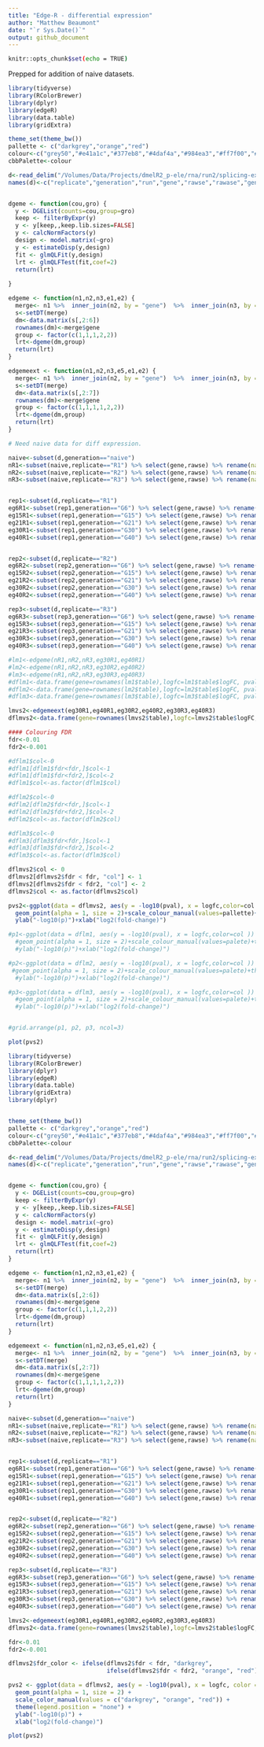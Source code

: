```yaml
---
title: "Edge-R - differential expression"
author: "Matthew Beaumont"
date: "`r Sys.Date()`"
output: github_document
---
```


```bash
knitr::opts_chunk$set(echo = TRUE)
```

Prepped for addition of naive datasets.

```R
library(tidyverse)
library(RColorBrewer)
library(dplyr)
library(edgeR)
library(data.table)
library(gridExtra)

theme_set(theme_bw())
pallette <- c("darkgrey","orange","red")
colour<-c("grey50","#e41a1c","#377eb8","#4daf4a","#984ea3","#ff7f00","#a65628","#f781bf")
cbbPalette<-colour

d<-read_delim("/Volumes/Data/Projects/dmelR2_p-ele/rna/run2/splicing-expression/raw_expression/all-expressionlevel/expr.forr",delim="\t",col_names=FALSE,comment="#")
names(d)<-c("replicate","generation","run","gene","rawse","rawase","genlen","se","ase","total")


dgeme <- function(cou,gro) {
  y <- DGEList(counts=cou,group=gro)
  keep <- filterByExpr(y)
  y <- y[keep,,keep.lib.sizes=FALSE]
  y <- calcNormFactors(y)
  design <- model.matrix(~gro)
  y <- estimateDisp(y,design)
  fit <- glmQLFit(y,design)
  lrt <- glmQLFTest(fit,coef=2)
  return(lrt)
  
}

edgeme <- function(n1,n2,n3,e1,e2) {
  merge<- n1 %>%  inner_join(n2, by = "gene")  %>%  inner_join(n3, by = "gene") %>%  inner_join(e1, by = "gene") %>%  inner_join(e2, by = "gene")
  s<-setDT(merge)
  dm<-data.matrix(s[,2:6])
  rownames(dm)<-merge$gene
  group <- factor(c(1,1,1,2,2))
  lrt<-dgeme(dm,group)
  return(lrt)
}

edgemeext <- function(n1,n2,n3,e5,e1,e2) {
  merge<- n1 %>%  inner_join(n2, by = "gene")  %>%  inner_join(n3, by = "gene") %>% inner_join(e5, by = "gene") %>%  inner_join(e1, by = "gene") %>%  inner_join(e2, by = "gene")
  s<-setDT(merge)
  dm<-data.matrix(s[,2:7])
  rownames(dm)<-merge$gene
  group <- factor(c(1,1,1,1,2,2))
  lrt<-dgeme(dm,group)
  return(lrt)
}

# Need naive data for diff expression.

naive<-subset(d,generation=="naive")
nR1<-subset(naive,replicate=="R1") %>% select(gene,rawse) %>% rename(naiveR1=rawse)
nR2<-subset(naive,replicate=="R2") %>% select(gene,rawse) %>% rename(naiveR2=rawse)
nR3<-subset(naive,replicate=="R3") %>% select(gene,rawse) %>% rename(naiveR3=rawse)


rep1<-subset(d,replicate=="R1")
eg6R1<-subset(rep1,generation=="G6") %>% select(gene,rawse) %>% rename(eg6R1=rawse)
eg15R1<-subset(rep1,generation=="G15") %>% select(gene,rawse) %>% rename(eg15R1=rawse)
eg21R1<-subset(rep1,generation=="G21") %>% select(gene,rawse) %>% rename(eg21R1=rawse)
eg30R1<-subset(rep1,generation=="G30") %>% select(gene,rawse) %>% rename(eg30R1=rawse)
eg40R1<-subset(rep1,generation=="G40") %>% select(gene,rawse) %>% rename(eg40R1=rawse)


rep2<-subset(d,replicate=="R2")
eg6R2<-subset(rep2,generation=="G6") %>% select(gene,rawse) %>% rename(eg6R2=rawse)
eg15R2<-subset(rep2,generation=="G15") %>% select(gene,rawse) %>% rename(eg15R2=rawse)
eg21R2<-subset(rep2,generation=="G21") %>% select(gene,rawse) %>% rename(eg21R2=rawse)
eg30R2<-subset(rep2,generation=="G30") %>% select(gene,rawse) %>% rename(eg30R2=rawse)
eg40R2<-subset(rep2,generation=="G40") %>% select(gene,rawse) %>% rename(eg40R2=rawse)

rep3<-subset(d,replicate=="R3")
eg6R3<-subset(rep3,generation=="G6") %>% select(gene,rawse) %>% rename(eg6R3=rawse)
eg15R3<-subset(rep3,generation=="G15") %>% select(gene,rawse) %>% rename(eg15R3=rawse)
eg21R3<-subset(rep3,generation=="G21") %>% select(gene,rawse) %>% rename(eg21R3=rawse)
eg30R3<-subset(rep3,generation=="G30") %>% select(gene,rawse) %>% rename(eg30R3=rawse)
eg40R3<-subset(rep3,generation=="G40") %>% select(gene,rawse) %>% rename(eg40R3=rawse)

#lm1<-edgeme(nR1,nR2,nR3,eg30R1,eg40R1)
#lm2<-edgeme(nR1,nR2,nR3,eg30R2,eg40R2)
#lm3<-edgeme(nR1,nR2,nR3,eg30R3,eg40R3)
#dflm1<-data.frame(gene=rownames(lm1$table),logfc=lm1$table$logFC, pval=lm1$table$PValue, fdr=p.adjust(lm1$table$PValue,method="BH"))
#dflm2<-data.frame(gene=rownames(lm2$table),logfc=lm2$table$logFC, pval=lm2$table$PValue, fdr=p.adjust(lm2$table$PValue,method="BH"))
#dflm3<-data.frame(gene=rownames(lm3$table),logfc=lm3$table$logFC, pval=lm3$table$PValue, fdr=p.adjust(lm3$table$PValue,method="BH"))

lmvs2<-edgemeext(eg30R1,eg40R1,eg30R2,eg40R2,eg30R3,eg40R3)
dflmvs2<-data.frame(gene=rownames(lmvs2$table),logfc=lmvs2$table$logFC, pval=lmvs2$table$PValue,fdr=p.adjust(as.numeric(lmvs2$table$PValue),method="BH"))

#### Colouring FDR 
fdr<-0.01
fdr2<-0.001

#dflm1$col<-0
#dflm1[dflm1$fdr<fdr,]$col<-1
#dflm1[dflm1$fdr<fdr2,]$col<-2
#dflm1$col<-as.factor(dflm1$col)

#dflm2$col<-0
#dflm2[dflm2$fdr<fdr,]$col<-1
#dflm2[dflm2$fdr<fdr2,]$col<-2
#dflm2$col<-as.factor(dflm2$col)

#dflm3$col<-0
#dflm3[dflm3$fdr<fdr,]$col<-1
#dflm3[dflm3$fdr<fdr2,]$col<-2
#dflm3$col<-as.factor(dflm3$col)

dflmvs2$col <- 0
dflmvs2[dflmvs2$fdr < fdr, "col"] <- 1
dflmvs2[dflmvs2$fdr < fdr2, "col"] <- 2
dflmvs2$col <- as.factor(dflmvs2$col)

pvs2<-ggplot(data = dflmvs2, aes(y = -log10(pval), x = logfc,color=col )) +
  geom_point(alpha = 1, size = 2)+scale_colour_manual(values=pallette)+theme(legend.position = "none")+
  ylab("-log10(p)")+xlab("log2(fold-change)")

#p1<-ggplot(data = dflm1, aes(y = -log10(pval), x = logfc,color=col )) +
  #geom_point(alpha = 1, size = 2)+scale_colour_manual(values=palete)+theme(legend.position = "none")+
  #ylab("-log10(p)")+xlab("log2(fold-change)")

#p2<-ggplot(data = dflm2, aes(y = -log10(pval), x = logfc,color=col )) +
 #geom_point(alpha = 1, size = 2)+scale_colour_manual(values=palete)+theme(legend.position = "none")+
  #ylab("-log10(p)")+xlab("log2(fold-change)")

#p3<-ggplot(data = dflm3, aes(y = -log10(pval), x = logfc,color=col )) +
  #geom_point(alpha = 1, size = 2)+scale_colour_manual(values=palete)+theme(legend.position = "none")+
  #ylab("-log10(p)")+xlab("log2(fold-change)")


#grid.arrange(p1, p2, p3, ncol=3)

plot(pvs2)

```

```R
library(tidyverse)
library(RColorBrewer)
library(dplyr)
library(edgeR)
library(data.table)
library(gridExtra)
library(dplyr)


theme_set(theme_bw())
pallette <- c("darkgrey","orange","red")
colour<-c("grey50","#e41a1c","#377eb8","#4daf4a","#984ea3","#ff7f00","#a65628","#f781bf")
cbbPalette<-colour

d<-read_delim("/Volumes/Data/Projects/dmelR2_p-ele/rna/run2/splicing-expression/raw_expression/all-expressionlevel/expr.forr",delim="\t",col_names=FALSE,comment="#")
names(d)<-c("replicate","generation","run","gene","rawse","rawase","genlen","se","ase","total")


dgeme <- function(cou,gro) {
  y <- DGEList(counts=cou,group=gro)
  keep <- filterByExpr(y)
  y <- y[keep,,keep.lib.sizes=FALSE]
  y <- calcNormFactors(y)
  design <- model.matrix(~gro)
  y <- estimateDisp(y,design)
  fit <- glmQLFit(y,design)
  lrt <- glmQLFTest(fit,coef=2)
  return(lrt)
}

edgeme <- function(n1,n2,n3,e1,e2) {
  merge<- n1 %>%  inner_join(n2, by = "gene")  %>%  inner_join(n3, by = "gene") %>%  inner_join(e1, by = "gene") %>%  inner_join(e2, by = "gene")
  s<-setDT(merge)
  dm<-data.matrix(s[,2:6])
  rownames(dm)<-merge$gene
  group <- factor(c(1,1,1,2,2))
  lrt<-dgeme(dm,group)
  return(lrt)
}

edgemeext <- function(n1,n2,n3,e5,e1,e2) {
  merge<- n1 %>%  inner_join(n2, by = "gene")  %>%  inner_join(n3, by = "gene") %>% inner_join(e5, by = "gene") %>%  inner_join(e1, by = "gene") %>%  inner_join(e2, by = "gene")
  s<-setDT(merge)
  dm<-data.matrix(s[,2:7])
  rownames(dm)<-merge$gene
  group <- factor(c(1,1,1,1,2,2))
  lrt<-dgeme(dm,group)
  return(lrt)
}

naive<-subset(d,generation=="naive")
nR1<-subset(naive,replicate=="R1") %>% select(gene,rawse) %>% rename(naiveR1=rawse)
nR2<-subset(naive,replicate=="R2") %>% select(gene,rawse) %>% rename(naiveR2=rawse)
nR3<-subset(naive,replicate=="R3") %>% select(gene,rawse) %>% rename(naiveR3=rawse)


rep1<-subset(d,replicate=="R1")
eg6R1<-subset(rep1,generation=="G6") %>% select(gene,rawse) %>% rename(eg6R1=rawse)
eg15R1<-subset(rep1,generation=="G15") %>% select(gene,rawse) %>% rename(eg15R1=rawse)
eg21R1<-subset(rep1,generation=="G21") %>% select(gene,rawse) %>% rename(eg21R1=rawse)
eg30R1<-subset(rep1,generation=="G30") %>% select(gene,rawse) %>% rename(eg30R1=rawse)
eg40R1<-subset(rep1,generation=="G40") %>% select(gene,rawse) %>% rename(eg40R1=rawse)


rep2<-subset(d,replicate=="R2")
eg6R2<-subset(rep2,generation=="G6") %>% select(gene,rawse) %>% rename(eg6R2=rawse)
eg15R2<-subset(rep2,generation=="G15") %>% select(gene,rawse) %>% rename(eg15R2=rawse)
eg21R2<-subset(rep2,generation=="G21") %>% select(gene,rawse) %>% rename(eg21R2=rawse)
eg30R2<-subset(rep2,generation=="G30") %>% select(gene,rawse) %>% rename(eg30R2=rawse)
eg40R2<-subset(rep2,generation=="G40") %>% select(gene,rawse) %>% rename(eg40R2=rawse)

rep3<-subset(d,replicate=="R3")
eg6R3<-subset(rep3,generation=="G6") %>% select(gene,rawse) %>% rename(eg6R3=rawse)
eg15R3<-subset(rep3,generation=="G15") %>% select(gene,rawse) %>% rename(eg15R3=rawse)
eg21R3<-subset(rep3,generation=="G21") %>% select(gene,rawse) %>% rename(eg21R3=rawse)
eg30R3<-subset(rep3,generation=="G30") %>% select(gene,rawse) %>% rename(eg30R3=rawse)
eg40R3<-subset(rep3,generation=="G40") %>% select(gene,rawse) %>% rename(eg40R3=rawse)

lmvs2<-edgemeext(eg30R1,eg40R1,eg30R2,eg40R2,eg30R3,eg40R3)
dflmvs2<-data.frame(gene=rownames(lmvs2$table),logfc=lmvs2$table$logFC, pval=lmvs2$table$PValue,fdr=p.adjust(as.numeric(lmvs2$table$PValue),method="BH"))

fdr<-0.01
fdr2<-0.001

dflmvs2$fdr_color <- ifelse(dflmvs2$fdr < fdr, "darkgrey",
                            ifelse(dflmvs2$fdr < fdr2, "orange", "red"))

pvs2 <- ggplot(data = dflmvs2, aes(y = -log10(pval), x = logfc, color = fdr_color)) +
  geom_point(alpha = 1, size = 2) +
  scale_color_manual(values = c("darkgrey", "orange", "red")) +
  theme(legend.position = "none") +
  ylab("-log10(p)") +
  xlab("log2(fold-change)")

plot(pvs2)

```
